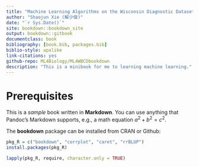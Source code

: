 ```yaml
--- 
title: "Machine Learning Algorithms on the Wisconsin Diagnostic Dataset"
author: "Shaojun Xie (解少俊)"
date: "`r Sys.Date()`"
site: bookdown::bookdown_site
output: bookdown::gitbook
documentclass: book
bibliography: [book.bib, packages.bib]
biblio-style: apalike
link-citations: yes
github-repo: ML4Biology/ML4WBCDbookdown
description: "This is a minibook for me to learning machine learning."
---
```


# Prerequisites

This is a _sample_ book written in **Markdown**. You can use anything that Pandoc's Markdown supports, e.g., a math equation $a^2 + b^2 = c^2$.

The **bookdown** package can be installed from CRAN or Github:

```r
pkg_R = c("bookdown", "corrplot", "caret", "rrBLUP")
install.packages(pkg_R)

```

```r
lapply(pkg_R, require, character.only = TRUE)
```
